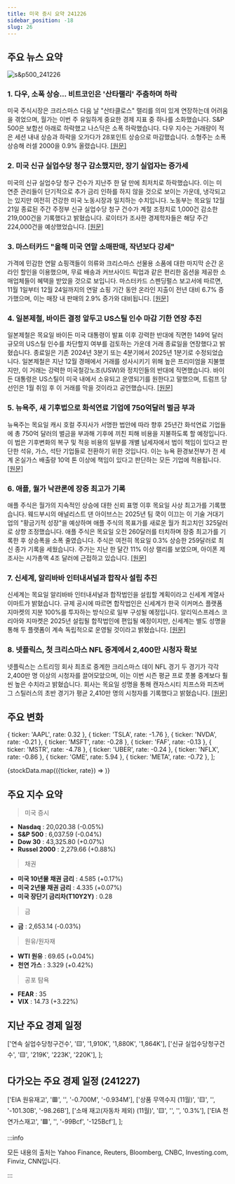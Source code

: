 ```yaml
---
title: 미국 증시 요약 241226
sidebar_position: -18
slug: 26
---
```


## 주요 뉴스 요약

![s&p500_241226](/map/241226.png)

### 1. **다우, 소폭 상승... 비트코인은 '산타랠리' 주춤하며 하락**

미국 주식시장은 크리스마스 다음 날 "산타클로스" 랠리를 의미 있게 연장하는데 어려움을 겪었으며, 월가는 이번 주 유일하게 중요한 경제 지표 중 하나를 소화했습니다. S&P 500은 보합선 아래로 하락했고 나스닥은 소폭 하락했습니다. 다우 지수는 거래량이 적은 세션 내내 상승과 하락을 오가다가 28포인트 상승으로 마감했습니다. 소형주는 소폭 상승해 러셀 2000을 0.9% 올렸습니다. [[원문]](https://finance.yahoo.com/news/live/stock-market-today-dow-ekes-out-gains-bitcoin-slumps-as-santa-claus-rally-takes-a-pause-175235354.html)

### 2. **미국 신규 실업수당 청구 감소했지만, 장기 실업자는 증가세**

미국의 신규 실업수당 청구 건수가 지난주 한 달 만에 최저치로 하락했습니다. 이는 미 연준 관리들이 단기적으로 추가 금리 인하를 하지 않을 것으로 보이는 가운데, 냉각되고는 있지만 여전히 건강한 미국 노동시장과 일치하는 수치입니다. 노동부는 목요일 12월 21일 종료된 주간 주정부 신규 실업수당 청구 건수가 계절 조정치로 1,000건 감소한 219,000건을 기록했다고 밝혔습니다. 로이터가 조사한 경제학자들은 해당 주간 224,000건을 예상했었습니다. [[원문]](https://www.reuters.com/markets/us/us-weekly-jobless-claims-fall-slightly-2024-12-26/)

### 3. **마스터카드 "올해 미국 연말 소매판매, 작년보다 강세"**

가격에 민감한 연말 쇼핑객들이 의류와 크리스마스 선물용 소품에 대한 마지막 순간 온라인 할인을 이용했으며, 무료 배송과 커브사이드 픽업과 같은 편리한 옵션을 제공한 소매업체들이 혜택을 받았을 것으로 보입니다. 마스터카드 스펜딩펄스 보고서에 따르면, 11월 1일부터 12월 24일까지의 연말 쇼핑 기간 동안 온라인 지출이 전년 대비 6.7% 증가했으며, 이는 매장 내 판매의 2.9% 증가와 대비됩니다. [[원문]](https://www.reuters.com/markets/us/us-holiday-retail-sales-come-above-forecast-mastercard-says-2024-12-26/)

### 4. **일본제철, 바이든 결정 앞두고 US스틸 인수 마감 기한 연장 추진**

일본제철은 목요일 바이든 미국 대통령이 발표 이후 강력한 반대에 직면한 149억 달러 규모의 US스틸 인수를 차단할지 여부를 검토하는 가운데 거래 종료일을 연장했다고 밝혔습니다. 종료일은 기존 2024년 3분기 또는 4분기에서 2025년 1분기로 수정되었습니다. 일본제철은 지난 12월 경매에서 거래를 성사시키기 위해 높은 프리미엄을 지불했지만, 이 거래는 강력한 미국철강노조(USW)와 정치인들의 반대에 직면했습니다. 바이든 대통령은 US스틸이 미국 내에서 소유되고 운영되기를 원한다고 말했으며, 트럼프 당선인은 1월 취임 후 이 거래를 막을 것이라고 공언했습니다. [[원문]](https://www.reuters.com/markets/deals/japans-nippon-steel-revises-closing-date-us-steel-acquisition-2024-12-26/)

### 5. **뉴욕주, 새 기후법으로 화석연료 기업에 750억달러 벌금 부과**

뉴욕주는 목요일 캐시 호컬 주지사가 서명한 법안에 따라 향후 25년간 화석연료 기업들에 총 750억 달러의 벌금을 부과해 기후에 끼친 피해 비용을 지불하도록 할 예정입니다. 이 법은 기후변화의 복구 및 적응 비용의 일부를 개별 납세자에서 법이 책임이 있다고 판단한 석유, 가스, 석탄 기업들로 전환하기 위한 것입니다. 이는 뉴욕 환경보전부가 전 세계 온실가스 배출량 10억 톤 이상에 책임이 있다고 판단하는 모든 기업에 적용됩니다. [[원문]](https://www.reuters.com/sustainability/new-york-fine-fossil-fuel-companies-75-billion-under-new-climate-law-2024-12-26/)

### 6. **애플, 월가 낙관론에 장중 최고가 기록**

애플 주식은 월가의 지속적인 상승에 대한 신뢰 표명 이후 목요일 사상 최고가를 기록했습니다. 웨드부시의 애널리스트 댄 아이브스는 2025년 팀 쿡이 이끄는 이 기술 거대기업의 "황금기적 성장"을 예상하며 애플 주식의 목표가를 새로운 월가 최고치인 325달러로 상향 조정했습니다. 애플 주식은 목요일 오전 260달러를 터치하며 장중 최고가를 기록한 후 상승폭을 소폭 줄였습니다. 주식은 여전히 목요일 0.3% 상승한 259달러로 최신 종가 기록을 세웠습니다. 주가는 지난 한 달간 11% 이상 랠리를 보였으며, 아이폰 제조사는 시가총액 4조 달러에 근접하고 있습니다. [[원문]](https://finance.yahoo.com/news/apple-stock-touches-intraday-high-after-nod-of-confidence-from-wall-street-154221679.html)

### 7. **신세계, 알리바바 인터내셔널과 합작사 설립 추진**

신세계는 목요일 알리바바 인터내셔널과 합작법인을 설립할 계획이라고 신세계 계열사 이마트가 밝혔습니다. 규제 공시에 따르면 합작법인은 신세계가 한국 이커머스 플랫폼 지마켓의 지분 100%를 투자하는 방식으로 일부 구성될 예정입니다. 알리익스프레스 코리아와 지마켓은 2025년 설립될 합작법인에 편입될 예정이지만, 신세계는 별도 성명을 통해 두 플랫폼이 계속 독립적으로 운영될 것이라고 밝혔습니다. [[원문]](https://www.reuters.com/markets/deals/south-koreas-shinsegae-set-up-joint-venture-with-alibaba-international-2024-12-26/)

### 8. **넷플릭스, 첫 크리스마스 NFL 중계에서 2,400만 시청자 확보**

넷플릭스는 스트리밍 회사 최초로 중계한 크리스마스 데이 NFL 경기 두 경기가 각각 2,400만 명 이상의 시청자를 끌어모았으며, 이는 이번 시즌 평균 프로 풋볼 중계보다 훨씬 높은 수치라고 밝혔습니다. 회사는 목요일 성명을 통해 캔자스시티 치프스와 피츠버그 스틸러스의 초반 경기가 평균 2,410만 명의 시청자를 기록했다고 밝혔습니다. [[원문]](https://www.bloomberg.com/news/articles/2024-12-26/netflix-attracts-24-million-viewers-to-first-christmas-nfl-games?srnd=homepage-asia)

## 주요 변화

  { ticker: 'AAPL', rate: 0.32 },
  { ticker: 'TSLA', rate: -1.76 },
  { ticker: 'NVDA', rate: -0.21 },
  { ticker: 'MSFT', rate: -0.28 },
  { ticker: 'FAF', rate: -0.13 },
  { ticker: 'MSTR', rate: -4.78 },
  { ticker: 'UBER', rate: -0.24 },
  { ticker: 'NFLX', rate: -0.86 },
  { ticker: 'GME', rate: 5.94 },
  { ticker: 'META', rate: -0.72 },
];

{stockData.map(({ticker, rate}) => <StockCardMini key={ticker} ticker={ticker} rate={rate}></StockCardMini>)}

## 주요 지수 요약

> 미국 증시

- **Nasdaq** : 20,020.38 (-0.05%)
- **S&P 500** : 6,037.59 (-0.04%)
- **Dow 30** : 43,325.80 (+0.07%)
- **Russel 2000** : 2,279.66 (+0.88%)

> 채권

- **미국 10년물 채권 금리** : 4.585 (+0.17%)
- **미국 2년물 채권 금리** : 4.335 (+0.07%)
- **미국 장단기 금리차(T10Y2Y)** : 0.28

> 금

- **금** : 2,653.14 (-0.03%)

> 원유/원자재

- **WTI 원유** : 69.65 (+0.04%)
- **천연 가스** : 3.329 (+0.42%)

> 공포 탐욕

- **FEAR** : 35
- **VIX** : 14.73 (+3.22%)

## 지난 주요 경제 일정

  ['연속 실업수당청구건수', '🟨', '1,910K', '1,880K', '1,864K'],
  ['신규 실업수당청구건수', '🟨', '219K', '223K', '220K'],
];

<EconomicCalendar data={eventsData} />

## 다가오는 주요 경제 일정 (241227)

  ['EIA 원유재고', '🟥', '', '-0.700M', '-0.934M'],
  ['상품 무역수지 (11월)', '🟨', '', '-101.30B', '-98.26B'],
  ['소매 재고(자동차 제외) (11월)', '🟨', '', '', '0.3%'],
  ['EIA 천연가스재고', '🟩', '', '-99Bcf', '-125Bcf'],
];

<EconomicCalendar data={nextEventsData} />

:::info

모든 내용의 출처는 Yahoo Finance, Reuters, Bloomberg, CNBC, Investing.com, Finviz, CNN입니다.

:::
